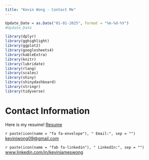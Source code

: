 ```yaml
---
title: "Kevin Wong - Contact Me"
---
```


```r
Update_Date = as.Date("01-01-2025", format = "%m-%d-%Y")
#Update_Date

library(dplyr)
library(gghighlight)
library(ggplot2)
library(googlesheets4)
library(kableExtra)
library(knitr)
library(lubridate)
library(rlang)
library(scales)
library(shiny)
library(shinydashboard)
library(stringr)
library(tidyverse)
```

<style>
.left {
  text-align: left;
}
</style>

# Contact Information

Here is my resume! [Resume](files/Resume_Wong_20250201.pdf){target="_blank"}

<p class="left">
`r paste(icon(name = "fa fa-envelope"), " Email:", sep = "")` <kevinjwong09@gmail.com>
</p>

<p class="left">
`r paste(icon(name = "fab fa-linkedin"), " LinkedIn:", sep = "")` [www.linkedin.com/in/kevinjameswong](https://www.linkedin.com/in/kevinjameswong/){target="_blank"}
</p>

<!--
<p class="left">
`r icon(name = "fab fa-square-github")` GitHub: [www.github.com/kevinjameswong](https://www.github.com/kevinjameswong){target="_blank"}
</p>
-->

